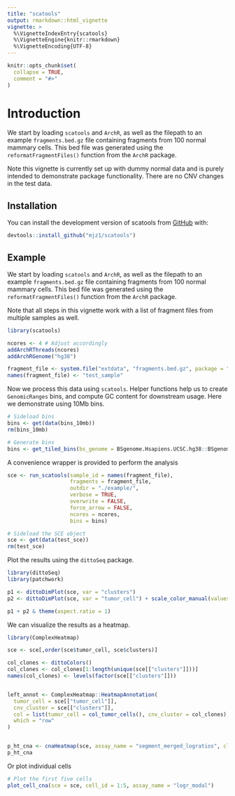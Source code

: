 ```yaml
---
title: "scatools"
output: rmarkdown::html_vignette
vignette: >
  %\VignetteIndexEntry{scatools}
  %\VignetteEngine{knitr::rmarkdown}
  %\VignetteEncoding{UTF-8}
---
```


```r
knitr::opts_chunk$set(
  collapse = TRUE,
  comment = "#>"
)
```

# Introduction
We start by loading `scatools` and `ArchR`, as well as the filepath to an example `fragments.bed.gz` file containing fragments from 100 normal mammary cells. This bed file was generated using the `reformatFragmentFiles()` function from the `ArchR` package.

Note this vignette is currently set up with dummy normal data and is purely intended to demonstrate package functionality. There are no CNV changes in the test data.

## Installation

You can install the development version of scatools from [GitHub](https://github.com/) with:

``` r
devtools::install_github("mjz1/scatools")
```

## Example

We start by loading `scatools` and `ArchR`, as well as the filepath to an example `fragments.bed.gz` file containing fragments from 100 normal mammary cells. This bed file was generated using the `reformatFragmentFiles()` function from the `ArchR` package.

Note that all steps in this vignette work with a list of fragment files from multiple samples as well.
```r
library(scatools)
```


```r
ncores <- 4 # Adjust accordingly
addArchRThreads(ncores)
addArchRGenome("hg38")

fragment_file <- system.file("extdata", "fragments.bed.gz", package = "scatools")
names(fragment_file) <- "test_sample"
```


Now we process this data using `scatools`. Helper functions help us to create `GenomicRanges` bins, and compute GC content for downstream usage. Here we demonstrate using 10Mb bins.
```r
# Sideload bins
bins <- get(data(bins_10mb))
rm(bins_10mb)
```

```r
# Generate bins
bins <- get_tiled_bins(bs_genome = BSgenome.Hsapiens.UCSC.hg38::BSgenome.Hsapiens.UCSC.hg38, tilewidth = 1e7)
```


A convenience wrapper is provided to perform the analysis
```r
sce <- run_scatools(sample_id = names(fragment_file), 
                    fragments = fragment_file, 
                    outdir = "./example/", 
                    verbose = TRUE, 
                    overwrite = FALSE, 
                    force_arrow = FALSE,
                    ncores = ncores, 
                    bins = bins)
```


```r
# Sideload the SCE object
sce <- get(data(test_sce))
rm(test_sce)
```


Plot the results using the `dittoSeq` package.
```r
library(dittoSeq)
library(patchwork)

p1 <- dittoDimPlot(sce, var = "clusters")
p2 <- dittoDimPlot(sce, var = "tumor_cell") + scale_color_manual(values = col_tumor_cells(), name = "Tumor cell")

p1 + p2 & theme(aspect.ratio = 1)
```


We can visualize the results as a heatmap.
```r
library(ComplexHeatmap)

sce <- sce[,order(sce$tumor_cell, sce$clusters)]

col_clones <- dittoColors()
col_clones <- col_clones[1:length(unique(sce[["clusters"]]))]
names(col_clones) <- levels(factor(sce[["clusters"]]))


left_annot <- ComplexHeatmap::HeatmapAnnotation(
  tumor_cell = sce[["tumor_cell"]],
  cnv_cluster = sce[["clusters"]],
  col = list(tumor_cell = col_tumor_cells(), cnv_cluster = col_clones),
  which = "row"
)


p_ht_cna <- cnaHeatmap(sce, assay_name = "segment_merged_logratios", clust_annot = left_annot, col_fun = logr_col_fun())
p_ht_cna
```


Or plot individual cells
```r
# Plot the first five cells
plot_cell_cna(sce = sce, cell_id = 1:5, assay_name = "logr_modal")
```
